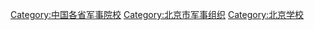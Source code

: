 [[Category:中国各省军事院校|Category:中国各省军事院校]]
[[Category:北京市军事组织|Category:北京市军事组织]]
[[Category:北京学校|Category:北京学校]]